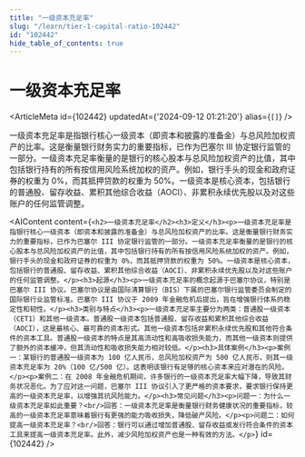 ```yaml
---
title: "一级资本充足率"
slug: "/learn/tier-1-capital-ratio-102442"
id: "102442"
hide_table_of_contents: true
---
```



# 一级资本充足率

<ArticleMeta id={102442} updatedAt={'2024-09-12 01:21:20'} alias={`[]`} />
<div className='border-solid border-b border-t-0 my-4 border-[var(--ifm-color-gray-300)]' />

一级资本充足率是指银行核心一级资本（即资本和披露的准备金）与总风险加权资产的比率。这是衡量银行财务实力的重要指标，已作为巴塞尔 III 协定银行监管的一部分。一级资本充足率衡量的是银行的核心股本与总风险加权资产的比值，其中包括银行持有的所有按信用风险系统加权的资产。例如，银行手头的现金和政府证券的权重为 0%，而其抵押贷款的权重为 50%。一级资本是核心资本，包括银行的普通股、留存收益、累积其他综合收益（AOCI）、非累积永续优先股以及对这些账户的任何监管调整。

<AIContent content={`<h2>一级资本充足率</h2><h3>定义</h3><p>一级资本充足率是指银行核心一级资本（即资本和披露的准备金）与总风险加权资产的比率。这是衡量银行财务实力的重要指标，已作为巴塞尔 III 协定银行监管的一部分。一级资本充足率衡量的是银行的核心股本与总风险加权资产的比值，其中包括银行持有的所有按信用风险系统加权的资产。例如，银行手头的现金和政府证券的权重为 0%，而其抵押贷款的权重为 50%。一级资本是核心资本，包括银行的普通股、留存收益、累积其他综合收益（AOCI）、非累积永续优先股以及对这些账户的任何监管调整。</p><h3>起源</h3><p>一级资本充足率的概念起源于巴塞尔协议，特别是巴塞尔 III 协议。巴塞尔协议是由国际清算银行（BIS）下属的巴塞尔银行监管委员会制定的国际银行业监管标准。巴塞尔 III 协议于 2009 年金融危机后提出，旨在增强银行体系的稳定性和韧性。</p><h3>类别与特点</h3><p>一级资本充足率主要分为两类：普通股一级资本（CET1）和其他一级资本。普通股一级资本包括普通股、留存收益和累积其他综合收益（AOCI），这是最核心、最可靠的资本形式。其他一级资本包括非累积永续优先股和其他符合条件的资本工具。普通股一级资本的特点是其高流动性和高吸收损失能力，而其他一级资本则提供了额外的资本缓冲，但其流动性和吸收损失能力相对较低。</p><h3>具体案例</h3><p>案例一：某银行的普通股一级资本为 100 亿人民币，总风险加权资产为 500 亿人民币，则其一级资本充足率为 20%（100 亿/500 亿）。这表明该银行有足够的核心资本来应对潜在的风险。</p><p>案例二：在 2008 年金融危机期间，许多银行的一级资本充足率大幅下降，导致其财务状况恶化。为了应对这一问题，巴塞尔 III 协议引入了更严格的资本要求，要求银行保持更高的一级资本充足率，以增强其抗风险能力。</p><h3>常见问题</h3><p>问题一：为什么一级资本充足率如此重要？<br/>回答：一级资本充足率是衡量银行财务健康状况的重要指标，较高的一级资本充足率意味着银行有更强的能力吸收损失，降低破产风险。</p><p>问题二：如何提高一级资本充足率？<br/>回答：银行可以通过增加普通股、留存收益或发行符合条件的资本工具来提高一级资本充足率。此外，减少风险加权资产也是一种有效的方法。</p>`} id={102442} />
